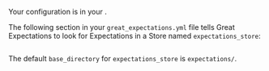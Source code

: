 
Your <TechnicalTag tag="expectation_store" text="Expectation Store" /> configuration is in your <TechnicalTag tag="data_context" text="Data Context" />.

The following section in your <TechnicalTag relative="../../../" tag="data_context" text="Data Context" /> ``great_expectations.yml`` file tells Great Expectations to look for Expectations in a Store named ``expectations_store``:

```python title="Python" name="version-0.17.23 docs/docusaurus/versioned_docs/version-0.17.23/snippets/aws_cloud_storage_pandas.py existing_expectations_store"
```

The default ``base_directory`` for ``expectations_store`` is ``expectations/``.